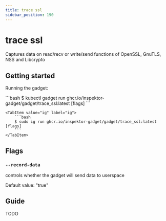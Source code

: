 ```yaml
---
title: trace ssl
sidebar_position: 190
---
```



# trace ssl

Captures data on read/recv or write/send functions of OpenSSL, GnuTLS, NSS and Libcrypto

## Getting started

Running the gadget:

<Tabs groupId="env">
    <TabItem value="kubectl-gadget" label="kubectl gadget">
        ```bash
        $ kubectl gadget run ghcr.io/inspektor-gadget/gadget/trace_ssl:latest [flags]
        ```
    </TabItem>

    <TabItem value="ig" label="ig">
        ```bash
        $ sudo ig run ghcr.io/inspektor-gadget/gadget/trace_ssl:latest [flags]
        ```
    </TabItem>
</Tabs>

## Flags

### `--record-data`

controls whether the gadget will send data to userspace

Default value: "true"

## Guide

TODO
